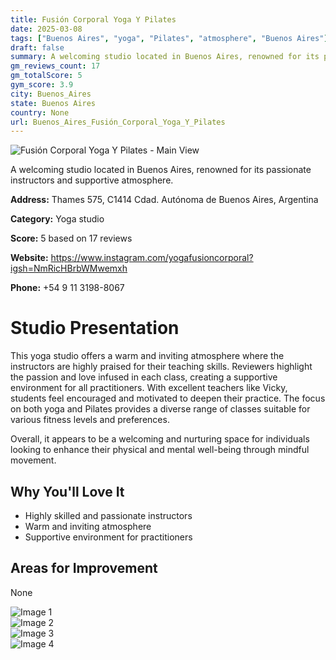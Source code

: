 ```yaml
---
title: Fusión Corporal Yoga Y Pilates
date: 2025-03-08
tags: ["Buenos Aires", "yoga", "Pilates", "atmosphere", "Buenos Aires"]  
draft: false
summary: A welcoming studio located in Buenos Aires, renowned for its passionate instructors and supportive atmosphere.
gm_reviews_count: 17
gm_totalScore: 5
gym_score: 3.9
city: Buenos_Aires
state: Buenos Aires
country: None
url: Buenos_Aires_Fusión_Corporal_Yoga_Y_Pilates
---
```


<div className="aspect-[16/9] relative my-8">
  <img 
    src="https://lh5.googleusercontent.com/p/AF1QipN6cLcpWU8FGm9xHAIzutdhBRw1Osfban3E6GAD=w1920-h1080-k-no"
    alt="Fusión Corporal Yoga Y Pilates - Main View"
    className="object-cover absolute inset-0 w-full h-full rounded-lg"
  />
</div>

A welcoming studio located in Buenos Aires, renowned for its passionate instructors and supportive atmosphere.

**Address:** Thames 575, C1414 Cdad. Autónoma de Buenos Aires, Argentina

**Category:** Yoga studio

**Score:** 5 based on 17 reviews

**Website:** https://www.instagram.com/yogafusioncorporal?igsh=NmRicHBrbWMwemxh

**Phone:** +54 9 11 3198-8067

# Studio Presentation

This yoga studio offers a warm and inviting atmosphere where the instructors are highly praised for their teaching skills. Reviewers highlight the passion and love infused in each class, creating a supportive environment for all practitioners. With excellent teachers like Vicky, students feel encouraged and motivated to deepen their practice. The focus on both yoga and Pilates provides a diverse range of classes suitable for various fitness levels and preferences.

Overall, it appears to be a welcoming and nurturing space for individuals looking to enhance their physical and mental well-being through mindful movement.

## Why You'll Love It

- Highly skilled and passionate instructors
- Warm and inviting atmosphere
- Supportive environment for practitioners

## Areas for Improvement

None

<div className="grid grid-cols-1 xl:grid-cols-2 gap-4 my-8">
<div className="aspect-[4/3] relative"><img src="https://lh5.googleusercontent.com/p/AF1QipMjw7CNyq8W4Oprrg-myugpTshagoxr5HNX39Br=w1920-h1080-k-no" alt="Image 1" className="object-cover absolute inset-0 w-full h-full rounded-lg" /></div>
<div className="aspect-[4/3] relative"><img src="https://lh5.googleusercontent.com/p/AF1QipPW2R-7jn_X73xvfYZ5knl2-aJGW3eTIfaKn7Q6=w1920-h1080-k-no" alt="Image 2" className="object-cover absolute inset-0 w-full h-full rounded-lg" /></div>
<div className="aspect-[4/3] relative"><img src="https://lh5.googleusercontent.com/p/AF1QipMt7Ja3IpaeRtXJCJQrM47Flh6XYPzOy13pXdU9=w1920-h1080-k-no" alt="Image 3" className="object-cover absolute inset-0 w-full h-full rounded-lg" /></div>
<div className="aspect-[4/3] relative"><img src="https://lh5.googleusercontent.com/p/AF1QipNdgESm_8NQqcPAMq242RhsMduEeLldCPvAQZIG=w1920-h1080-k-no" alt="Image 4" className="object-cover absolute inset-0 w-full h-full rounded-lg" /></div>
</div>